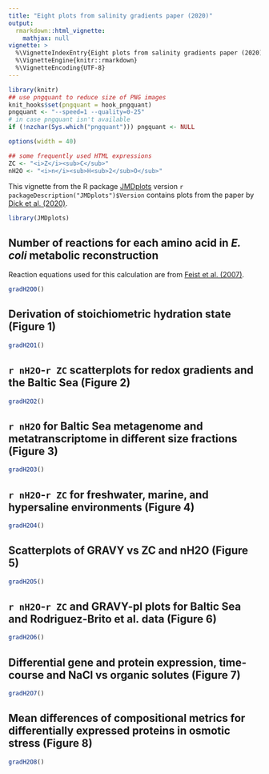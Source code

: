```yaml
---
title: "Eight plots from salinity gradients paper (2020)"
output: 
  rmarkdown::html_vignette:
    mathjax: null
vignette: >
  %\VignetteIndexEntry{Eight plots from salinity gradients paper (2020)}
  %\VignetteEngine{knitr::rmarkdown}
  %\VignetteEncoding{UTF-8}
---
```


```r
library(knitr)
## use pngquant to reduce size of PNG images
knit_hooks$set(pngquant = hook_pngquant)
pngquant <- "--speed=1 --quality=0-25"
# in case pngquant isn't available
if (!nzchar(Sys.which("pngquant"))) pngquant <- NULL 
```

```r
options(width = 40)
```

```r
## some frequently used HTML expressions
ZC <- "<i>Z</i><sub>C</sub>"
nH2O <- "<i>n</i><sub>H<sub>2</sub>O</sub>"
```

This vignette from the R package [JMDplots](https://github.com/jedick/JMDplots) version `r packageDescription("JMDplots")$Version` contains plots from the paper by [<span title="Distinct trends in chemical composition of proteins from metagenomes in redox and salinity gradients">Dick et al. (2020)</span>](https://doi.org/10.1101/2020.04.09.035022).

```r
library(JMDplots)
```

## Number of reactions for each amino acid in _E. coli_ metabolic reconstruction
Reaction equations used for this calculation are from <a href="https://doi.org/10.1038/msb4100155" title="A genome-scale metabolic reconstruction for Escherichia coli K-12 MG1655 that accounts for 1260 ORFs and thermodynamic information">Feist et al. (2007)</a>.
```r
gradH2O0()
```

## Derivation of stoichiometric hydration state (Figure 1)
```r
gradH2O1()
```

## `r nH2O`-`r ZC` scatterplots for redox gradients and the Baltic Sea (Figure 2)
```r
gradH2O2()
```

## `r nH2O` for Baltic Sea metagenome and metatranscriptome in different size fractions (Figure 3)
```r
gradH2O3()
```

## `r nH2O`-`r ZC` for freshwater, marine, and hypersaline environments (Figure 4)
```r
gradH2O4()
```

## Scatterplots of GRAVY vs ZC and nH2O (Figure 5)
```r
gradH2O5()
```

## `r nH2O`-`r ZC` and GRAVY-pI plots for Baltic Sea and Rodriguez-Brito et al. data (Figure 6)
```r
gradH2O6()
```

## Differential gene and protein expression, time-course and NaCl vs organic solutes (Figure 7)
```r
gradH2O7()
```

## Mean differences of compositional metrics for differentially expressed proteins in osmotic stress (Figure 8)
```r
gradH2O8()
```
